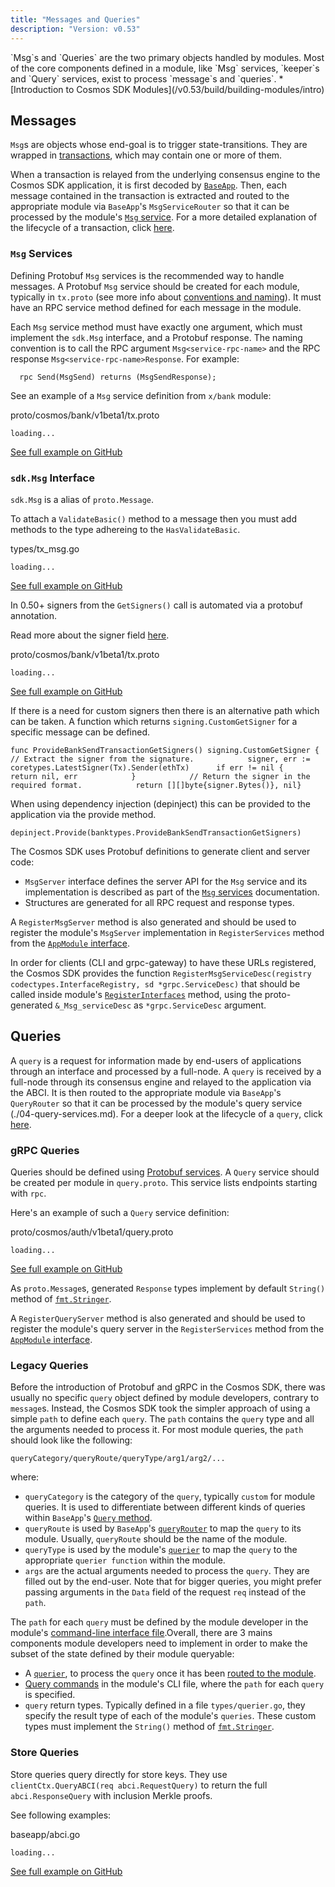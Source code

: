 ```yaml
---
title: "Messages and Queries"
description: "Version: v0.53"
---
```


<Note>
  `Msg`s and `Queries` are the two primary objects handled by modules. Most of the core components defined in a module, like `Msg` services, `keeper`s and `Query` services, exist to process `message`s and `queries`.
</Note>

<Note>
  * [Introduction to Cosmos SDK Modules](/v0.53/build/building-modules/intro)
</Note>

## Messages[​](#messages "Direct link to Messages")

`Msg`s are objects whose end-goal is to trigger state-transitions. They are wrapped in [transactions](/v0.53/learn/advanced/transactions), which may contain one or more of them.

When a transaction is relayed from the underlying consensus engine to the Cosmos SDK application, it is first decoded by [`BaseApp`](/v0.53/learn/advanced/baseapp). Then, each message contained in the transaction is extracted and routed to the appropriate module via `BaseApp`'s `MsgServiceRouter` so that it can be processed by the module's [`Msg` service](/v0.53/build/building-modules/msg-services). For a more detailed explanation of the lifecycle of a transaction, click [here](/v0.53/learn/beginner/tx-lifecycle).

### `Msg` Services[​](#msg-services "Direct link to msg-services")

Defining Protobuf `Msg` services is the recommended way to handle messages. A Protobuf `Msg` service should be created for each module, typically in `tx.proto` (see more info about [conventions and naming](/v0.53/learn/advanced/encoding#faq)). It must have an RPC service method defined for each message in the module.

Each `Msg` service method must have exactly one argument, which must implement the `sdk.Msg` interface, and a Protobuf response. The naming convention is to call the RPC argument `Msg<service-rpc-name>` and the RPC response `Msg<service-rpc-name>Response`. For example:

```
  rpc Send(MsgSend) returns (MsgSendResponse);
```

See an example of a `Msg` service definition from `x/bank` module:

proto/cosmos/bank/v1beta1/tx.proto

```
loading...
```

[See full example on GitHub](https://github.com/cosmos/cosmos-sdk/blob/v0.50.0-alpha.0/proto/cosmos/bank/v1beta1/tx.proto#L13-L36)

### `sdk.Msg` Interface[​](#sdkmsg-interface "Direct link to sdkmsg-interface")

`sdk.Msg` is a alias of `proto.Message`.

To attach a `ValidateBasic()` method to a message then you must add methods to the type adhereing to the `HasValidateBasic`.

types/tx\_msg.go

```
loading...
```

[See full example on GitHub](https://github.com/cosmos/cosmos-sdk/blob/9c1e8b247cd47b5d3decda6e86fbc3bc996ee5d7/types/tx_msg.go#L84-L88)

In 0.50+ signers from the `GetSigners()` call is automated via a protobuf annotation.

Read more about the signer field [here](/v0.53/build/building-modules/protobuf-annotations).

proto/cosmos/bank/v1beta1/tx.proto

```
loading...
```

[See full example on GitHub](https://github.com/cosmos/cosmos-sdk/blob/e6848d99b55a65d014375b295bdd7f9641aac95e/proto/cosmos/bank/v1beta1/tx.proto#L40)

If there is a need for custom signers then there is an alternative path which can be taken. A function which returns `signing.CustomGetSigner` for a specific message can be defined.

```
func ProvideBankSendTransactionGetSigners() signing.CustomGetSigner {            // Extract the signer from the signature.            signer, err := coretypes.LatestSigner(Tx).Sender(ethTx)      if err != nil {                return nil, err            }            // Return the signer in the required format.            return [][]byte{signer.Bytes()}, nil}
```

When using dependency injection (depinject) this can be provided to the application via the provide method.

```
depinject.Provide(banktypes.ProvideBankSendTransactionGetSigners)
```

The Cosmos SDK uses Protobuf definitions to generate client and server code:

* `MsgServer` interface defines the server API for the `Msg` service and its implementation is described as part of the [`Msg` services](/v0.53/build/building-modules/msg-services) documentation.
* Structures are generated for all RPC request and response types.

A `RegisterMsgServer` method is also generated and should be used to register the module's `MsgServer` implementation in `RegisterServices` method from the [`AppModule` interface](/v0.53/build/building-modules/module-manager#appmodule).

In order for clients (CLI and grpc-gateway) to have these URLs registered, the Cosmos SDK provides the function `RegisterMsgServiceDesc(registry codectypes.InterfaceRegistry, sd *grpc.ServiceDesc)` that should be called inside module's [`RegisterInterfaces`](/v0.53/build/building-modules/module-manager#appmodulebasic) method, using the proto-generated `&_Msg_serviceDesc` as `*grpc.ServiceDesc` argument.

## Queries[​](#queries "Direct link to Queries")

A `query` is a request for information made by end-users of applications through an interface and processed by a full-node. A `query` is received by a full-node through its consensus engine and relayed to the application via the ABCI. It is then routed to the appropriate module via `BaseApp`'s `QueryRouter` so that it can be processed by the module's query service (./04-query-services.md). For a deeper look at the lifecycle of a `query`, click [here](/v0.53/learn/beginner/query-lifecycle).

### gRPC Queries[​](#grpc-queries "Direct link to gRPC Queries")

Queries should be defined using [Protobuf services](https://developers.google.com/protocol-buffers/docs/proto#services). A `Query` service should be created per module in `query.proto`. This service lists endpoints starting with `rpc`.

Here's an example of such a `Query` service definition:

proto/cosmos/auth/v1beta1/query.proto

```
loading...
```

[See full example on GitHub](https://github.com/cosmos/cosmos-sdk/blob/v0.50.0-alpha.0/proto/cosmos/auth/v1beta1/query.proto#L14-L89)

As `proto.Message`s, generated `Response` types implement by default `String()` method of [`fmt.Stringer`](https://pkg.go.dev/fmt#Stringer).

A `RegisterQueryServer` method is also generated and should be used to register the module's query server in the `RegisterServices` method from the [`AppModule` interface](/v0.53/build/building-modules/module-manager#appmodule).

### Legacy Queries[​](#legacy-queries "Direct link to Legacy Queries")

Before the introduction of Protobuf and gRPC in the Cosmos SDK, there was usually no specific `query` object defined by module developers, contrary to `message`s. Instead, the Cosmos SDK took the simpler approach of using a simple `path` to define each `query`. The `path` contains the `query` type and all the arguments needed to process it. For most module queries, the `path` should look like the following:

```
queryCategory/queryRoute/queryType/arg1/arg2/...
```

where:

* `queryCategory` is the category of the `query`, typically `custom` for module queries. It is used to differentiate between different kinds of queries within `BaseApp`'s [`Query` method](/v0.53/learn/advanced/baseapp#query).
* `queryRoute` is used by `BaseApp`'s [`queryRouter`](/v0.53/learn/advanced/baseapp#query-routing) to map the `query` to its module. Usually, `queryRoute` should be the name of the module.
* `queryType` is used by the module's [`querier`](/v0.53/build/building-modules/query-services#legacy-queriers) to map the `query` to the appropriate `querier function` within the module.
* `args` are the actual arguments needed to process the `query`. They are filled out by the end-user. Note that for bigger queries, you might prefer passing arguments in the `Data` field of the request `req` instead of the `path`.

The `path` for each `query` must be defined by the module developer in the module's [command-line interface file](/v0.53/build/building-modules/module-interfaces#query-commands).Overall, there are 3 mains components module developers need to implement in order to make the subset of the state defined by their module queryable:

* A [`querier`](/v0.53/build/building-modules/query-services#legacy-queriers), to process the `query` once it has been [routed to the module](/v0.53/learn/advanced/baseapp#query-routing).
* [Query commands](/v0.53/build/building-modules/module-interfaces#query-commands) in the module's CLI file, where the `path` for each `query` is specified.
* `query` return types. Typically defined in a file `types/querier.go`, they specify the result type of each of the module's `queries`. These custom types must implement the `String()` method of [`fmt.Stringer`](https://pkg.go.dev/fmt#Stringer).

### Store Queries[​](#store-queries "Direct link to Store Queries")

Store queries query directly for store keys. They use `clientCtx.QueryABCI(req abci.RequestQuery)` to return the full `abci.ResponseQuery` with inclusion Merkle proofs.

See following examples:

baseapp/abci.go

```
loading...
```

[See full example on GitHub](https://github.com/cosmos/cosmos-sdk/blob/v0.50.0-alpha.0/baseapp/abci.go#L864-L894)
